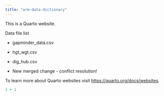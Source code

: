 ```yaml
---
title: "arm-data-dictionary"
---
```


This is a Quarto website.

Data file list

-   gapminder_data.csv

-   hgt_wgt.csv

-   dig_hub.csv


- New merged change - conflict resolution! 

To learn more about Quarto websites visit <https://quarto.org/docs/websites>.

```r
1 + 1
```
